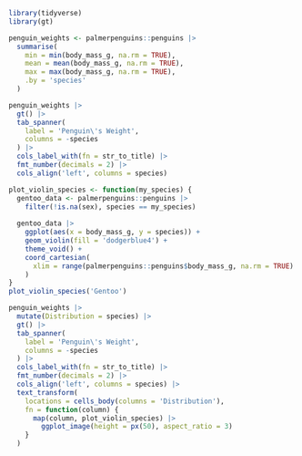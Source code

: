 

```r
library(tidyverse)
library(gt)

penguin_weights <- palmerpenguins::penguins |>
  summarise(
    min = min(body_mass_g, na.rm = TRUE),
    mean = mean(body_mass_g, na.rm = TRUE),
    max = max(body_mass_g, na.rm = TRUE),
    .by = 'species'
  )

penguin_weights |> 
  gt() |>
  tab_spanner(
    label = 'Penguin\'s Weight',
    columns = -species
  ) |> 
  cols_label_with(fn = str_to_title) |> 
  fmt_number(decimals = 2) |> 
  cols_align('left', columns = species)

```



```r
plot_violin_species <- function(my_species) {
  gentoo_data <- palmerpenguins::penguins |>
    filter(!is.na(sex), species == my_species) 
  
  gentoo_data |> 
    ggplot(aes(x = body_mass_g, y = species)) +
    geom_violin(fill = 'dodgerblue4') +
    theme_void() +
    coord_cartesian(
      xlim = range(palmerpenguins::penguins$body_mass_g, na.rm = TRUE)
    )
}
plot_violin_species('Gentoo')

```



```r
penguin_weights |> 
  mutate(Distribution = species) |> 
  gt() |>
  tab_spanner(
    label = 'Penguin\'s Weight',
    columns = -species
  ) |> 
  cols_label_with(fn = str_to_title) |> 
  fmt_number(decimals = 2) |> 
  cols_align('left', columns = species) |> 
  text_transform(
    locations = cells_body(columns = 'Distribution'),
    fn = function(column) {
      map(column, plot_violin_species) |>
        ggplot_image(height = px(50), aspect_ratio = 3)
    }
  ) 
```






